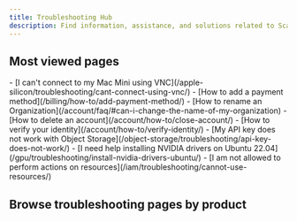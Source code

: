 ```yaml
---
title: Troubleshooting Hub
description: Find information, assistance, and solutions related to Scaleway products and services.
---
```


<ProductHeader
  productName="Troubleshooting Hub"
  productLogo="generic"
  description="Browse the troubleshooting hub to find information, assistance, and solutions related to Scaleway products and services"
/>

<Grid>
    <Card
      title="Scaleway billing"
      description="Understand how Scaleway resources are billed."
      url="/billing/"
      label="See more"
    />
    <Card
      title="Product Quotas"
      description="Discover how quotas work."
      url="/organizations-and-projects/additional-content/organization-quotas/"
      label="See more"
    />
    <Card
      title="IAM Permissions"
      description="Become an IAM expert."
      url="/iam/reference-content/permission-sets/"
      label="See more"
    />
</Grid>
<Grid>
    <Card
      title="Ask AI"
      description="Ask your questions to our AI chatbot."
      url="/ai-search/"
      label="See more"
    />
    <Card
      title="Request a feature"
      description="Request a new feature for a product."
      url="https://feature-request.scaleway.com/"
      label="See more"
    />
    <Card
      title="See services status"
      description="See the current state of Scaleway services"
      url="https://status.scaleway.com/"
      label="See more"
    />
</Grid>

## Most viewed pages

<Grid>
    <LinksList>
    - [I can't connect to my Mac Mini using VNC](/apple-silicon/troubleshooting/cant-connect-using-vnc/)
    - [How to add a payment method](/billing/how-to/add-payment-method/)
    - [How to rename an Organization](/account/faq/#can-i-change-the-name-of-my-organization)
    - [How to delete an account](/account/how-to/close-account/)
    - [How to verify your identity](/account/how-to/verify-identity/)
    - [My API key does not work with Object Storage](/object-storage/troubleshooting/api-key-does-not-work/)
    - [I need help installing NVIDIA drivers on Ubuntu 22.04](/gpu/troubleshooting/install-nvidia-drivers-ubuntu/)
    - [I am not allowed to perform actions on resources](/iam/troubleshooting/cannot-use-resources/)
    </LinksList>
</Grid>

## Browse troubleshooting pages by product

<TroubleshootingPagesList />
